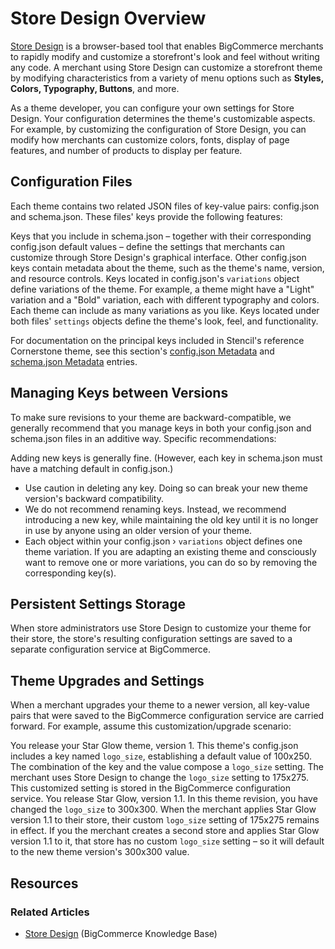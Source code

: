 # Store Design Overview

 

[Store Design](https://support.bigcommerce.com/s/article/Store-Design) is a browser-based tool that enables BigCommerce merchants to rapidly modify and customize a storefront's look and feel without writing any code. A merchant using Store Design can customize a storefront theme by modifying characteristics from a variety of menu options such as **Styles, Colors, Typography, Buttons**, and more. 

As a theme developer, you can configure your own settings for Store Design. Your configuration determines the theme's customizable aspects. For example, by customizing the configuration of Store Design, you can modify how merchants can customize colors, fonts, display of page features, and number of products to display per feature.

## Configuration Files

Each theme contains two related JSON files of key-value pairs: <span class="fn">config.json</span> and <span class="fn">schema.json.</span> These files' keys provide the following features:

Keys that you include in <span class="fn">schema.json</span> – together with their corresponding <span class="fn">config.json</span> default values – define the settings that merchants can customize through Store Design's graphical interface.
Other <span class="fn">config.json</span> keys contain metadata about the theme, such as the theme's name, version, and resource controls.
Keys located in <span class="fn">config.json</span>'s `variations` object define variations of the theme. For example, a theme might have a "Light" variation and a "Bold" variation, each with different typography and colors. Each theme can include as many variations as you like.
Keys located under both files' `settings` objects define the theme's look, feel, and functionality.

For documentation on the principal keys included in Stencil's reference Cornerstone theme, see this section's [config.json Metadata](https://github.com/bigcommerce/cornerstone/blob/master/config.json) and [schema.json Metadata](https://github.com/bigcommerce/cornerstone/blob/master/schema.json) entries.

## Managing Keys between Versions

To make sure revisions to your theme are backward-compatible, we generally recommend that you manage keys in both your <span class="fn">config.json</span> and <span class="fn">schema.json</span> files in an additive way. Specific recommendations:

Adding new keys is generally fine. (However, each key in <span class="fn">schema.json</span> must have a matching default in <span class="fn">config.json</span>.)

* Use caution in deleting any key. Doing so can break your new theme version's backward compatibility.
* We do not recommend renaming keys. Instead, we recommend introducing a new key, while maintaining the old key until it is no longer in use by anyone using an older version of your theme.
* Each object within your <span class="fn">config.json</span> › `variations` object defines one theme variation. If you are adapting an existing theme and consciously want to remove one or more variations, you can do so by removing the corresponding key(s).

## Persistent Settings Storage

When store administrators use Store Design to customize your theme for their store, the store's resulting configuration settings are saved to a separate configuration service at BigCommerce.

## Theme Upgrades and Settings

When a merchant upgrades your theme to a newer version, all key-value pairs that were saved to the BigCommerce configuration service are carried forward. For example, assume this customization/upgrade scenario:

You release your Star Glow theme, version 1. This theme's <span class="fn">config.json</span> includes a key named `logo_size`, establishing a default value of 100x250. The combination of the key and the value compose a `logo_size` setting.
The merchant uses Store Design to change the `logo_size` setting to 175x275. This customized setting is stored in the BigCommerce configuration service.
You release Star Glow, version 1.1. In this theme revision, you have changed the `logo_size` to 300x300.
When the merchant applies Star Glow version 1.1 to their store, their custom `logo_size` setting of 175x275 remains in effect.
If you the merchant creates a second store and applies Star Glow version 1.1 to it, that store has no custom `logo_size` setting – so it will default to the new theme version's 300x300 value.

## Resources

### Related Articles
* [Store Design](https://support.bigcommerce.com/s/article/Store-Design) (BigCommerce Knowledge Base)
